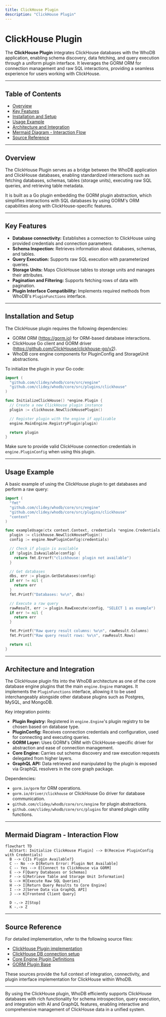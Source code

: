 ```yaml
---
title: ClickHouse Plugin
description: "ClickHouse Plugin"
---
```

# ClickHouse Plugin

The **ClickHouse Plugin** integrates ClickHouse databases with the WhoDB application, enabling schema discovery, data fetching, and query execution through a uniform plugin interface. It leverages the GORM ORM for connection management and raw SQL interactions, providing a seamless experience for users working with ClickHouse.

---

## Table of Contents

- [Overview](#overview)
- [Key Features](#key-features)
- [Installation and Setup](#installation-and-setup)
- [Usage Example](#usage-example)
- [Architecture and Integration](#architecture-and-integration)
- [Mermaid Diagram - Interaction Flow](#mermaid-diagram---interaction-flow)
- [Source Reference](#source-reference)

---

## Overview

The ClickHouse Plugin serves as a bridge between the WhoDB application and ClickHouse databases, enabling standardized interactions such as fetching databases, schemas, tables (storage units), executing raw SQL queries, and retrieving table metadata.

It is built as a Go plugin embedding the GORM plugin abstraction, which simplifies interactions with SQL databases by using GORM's ORM capabilities along with ClickHouse-specific features.

---

## Key Features

- **Database connectivity:** Establishes a connection to ClickHouse using provided credentials and connection parameters.
- **Schema Inspection:** Retrieves information about databases, schemas, and tables.
- **Query Execution:** Supports raw SQL execution with parameterized queries.
- **Storage Units:** Maps ClickHouse tables to storage units and manages their attributes.
- **Pagination and Filtering:** Supports fetching rows of data with pagination.
- **Plugin Interface Compatibility:** Implements required methods from WhoDB's `PluginFunctions` interface.

---

## Installation and Setup

The ClickHouse plugin requires the following dependencies:

- GORM ORM (https://gorm.io) for ORM-based database interactions.
- ClickHouse Go client and GORM driver (https://github.com/ClickHouse/clickhouse-go/v2).
- WhoDB core engine components for PluginConfig and StorageUnit abstractions.

To initialize the plugin in your Go code:

```go
import (
  "github.com/clidey/whodb/core/src/engine"
  "github.com/clidey/whodb/core/src/plugins/clickhouse"
)

func InitializeClickHouse() *engine.Plugin {
  // Create a new ClickHouse plugin instance
  plugin := clickhouse.NewClickHousePlugin()

  // Register plugin with the engine if applicable
  engine.MainEngine.RegistryPlugin(plugin)

  return plugin
}
```

Make sure to provide valid ClickHouse connection credentials in `engine.PluginConfig` when using this plugin.

---

## Usage Example

A basic example of using the ClickHouse plugin to get databases and perform a raw query:

```go
import (
  "fmt"
  "github.com/clidey/whodb/core/src/engine"
  "github.com/clidey/whodb/core/src/plugins/clickhouse"
  "context"
)

func exampleUsage(ctx context.Context, credentials *engine.Credentials) error {
  plugin := clickhouse.NewClickHousePlugin()
  config := engine.NewPluginConfig(credentials)

  // Check if plugin is available
  if !plugin.IsAvailable(config) {
    return fmt.Errorf("clickhouse: plugin not available")
  }

  // Get databases
  dbs, err := plugin.GetDatabases(config)
  if err != nil {
    return err
  }
  fmt.Printf("Databases: %v\n", dbs)

  // Execute a raw query
  rawResult, err := plugin.RawExecute(config, "SELECT 1 as example")
  if err != nil {
    return err
  }

  fmt.Printf("Raw query result columns: %v\n", rawResult.Columns)
  fmt.Printf("Raw query result rows: %v\n", rawResult.Rows)

  return nil
}
```

---

## Architecture and Integration

The ClickHouse plugin fits into the WhoDB architecture as one of the core database engine plugins that the main `engine.Engine` manages. It implements the `PluginFunctions` interface, allowing it to be used interchangeably alongside other database plugins such as Postgres, MySQL, and MongoDB.

Key integration points:

- **Plugin Registry:** Registered in `engine.Engine`'s plugin registry to be chosen based on database type.
- **PluginConfig:** Receives connection credentials and configuration, used for connecting and executing queries.
- **GORM Layer:** Uses GORM's ORM with ClickHouse-specific driver for abstraction and ease of connection management.
- **Core Engine:** Carries out schema discovery and raw execution requests delegated from higher layers.
- **GraphQL API:** Data retrieved and manipulated by the plugin is exposed via GraphQL resolvers in the core graph package.

Dependencies:

- `gorm.io/gorm` for ORM operations.
- `gorm.io/driver/clickhouse` or ClickHouse Go driver for database communication.
- `github.com/clidey/whodb/core/src/engine` for plugin abstractions.
- `github.com/clidey/whodb/core/src/plugins` for shared plugin utility functions.

---

## Mermaid Diagram - Interaction Flow

```mermaid
flowchart TD
  A[Start: Initialize ClickHouse Plugin] --> B(Receive PluginConfig with Credentials)
  B --> C{Is Plugin Available?}
  C -- No --> D[Return Error: Plugin Not Available]
  C -- Yes --> E[Connect to ClickHouse via GORM]
  E --> F[Query Databases or Schemas]
  F --> G[Retrieve Table and Storage Unit Information]
  G --> H[Execute Raw SQL Queries]
  H --> I[Return Query Results to Core Engine]
  I --> J[Serve Data via GraphQL API]
  J --> K[Frontend Client Query]

  D -.-> Z[Stop]
  K -.-> Z
```

---

## Source Reference

For detailed implementation, refer to the following source files:

- [ClickHouse Plugin implementation](core/src/plugins/clickhouse/clickhouse.go)
- [ClickHouse DB connection setup](core/src/plugins/clickhouse/db.go)
- [Core Engine Plugin Definitions](core/src/engine/plugin.go)
- [GORM Plugin Base](core/src/plugins/gorm/plugin.go)

These sources provide the full context of integration, connectivity, and plugin interface implementation for ClickHouse within WhoDB.

---

By using the ClickHouse plugin, WhoDB efficiently supports ClickHouse databases with rich functionality for schema introspection, query execution, and integration with AI and GraphQL features, enabling interactive and comprehensive management of ClickHouse data in a unified system.